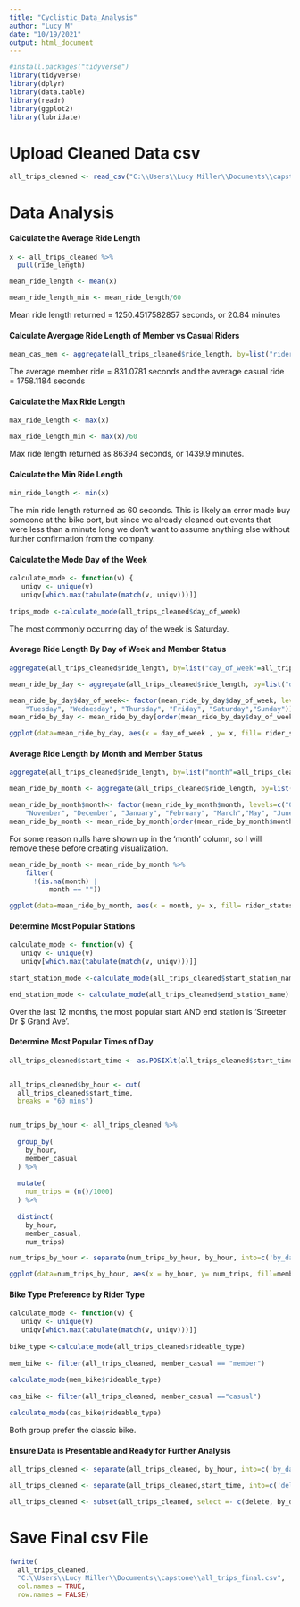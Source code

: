 ---
title: "Cyclistic_Data_Analysis"
author: "Lucy M"
date: "10/19/2021"
output: html_document
---

```{r setup, include=FALSE, cache = FALSE}

#install.packages("tidyverse")
library(tidyverse)
library(dplyr)
library(data.table)
library(readr)
library(ggplot2)
library(lubridate)
```
 
# Upload Cleaned Data csv


```{r}
all_trips_cleaned <- read_csv("C:\\Users\\Lucy Miller\\Documents\\capstone\\all_trips_cleaned.csv")
```
# Data Analysis

#### Calculate the Average Ride Length


```{r calculate mean}
x <- all_trips_cleaned %>% 
  pull(ride_length)

mean_ride_length <- mean(x)

mean_ride_length_min <- mean_ride_length/60
```

Mean ride length returned = 1250.4517582857 seconds, or 20.84 minutes

#### Calculate Avergage Ride Length of Member vs Casual Riders


```{r}
mean_cas_mem <- aggregate(all_trips_cleaned$ride_length, by=list("rider_status"=all_trips_cleaned$member_casual), FUN=mean)
```

The average member ride = 831.0781 seconds and the average casual ride = 1758.1184 seconds


#### Calculate the Max Ride Length


``` {r max ride length}
max_ride_length <- max(x)

max_ride_length_min <- max(x)/60
```

Max ride length returned as 86394 seconds, or 1439.9 minutes. 

#### Calculate the Min Ride Length


```{r min ride length}
min_ride_length <- min(x)

```

The min ride length returned as 60 seconds. This is likely an error made buy someone at the bike port, but since we already cleaned out events that were less than a minute long we don't want to assume anything else without further confirmation from the company. 

#### Calculate the Mode Day of the Week


``` {r mode day of the the week}
calculate_mode <- function(v) {
   uniqv <- unique(v)
   uniqv[which.max(tabulate(match(v, uniqv)))]}
   
trips_mode <-calculate_mode(all_trips_cleaned$day_of_week)

```


The most commonly occurring day of the week is Saturday. 


#### Average Ride Length By Day of Week and Member Status


```{r}
aggregate(all_trips_cleaned$ride_length, by=list("day_of_week"=all_trips_cleaned$day_of_week,"rider status"=all_trips_cleaned$member_casual), FUN=mean)

mean_ride_by_day <- aggregate(all_trips_cleaned$ride_length, by=list("day_of_week"=all_trips_cleaned$day_of_week,"rider_status"=all_trips_cleaned$member_casual), FUN=mean)

mean_ride_by_day$day_of_week<- factor(mean_ride_by_day$day_of_week, levels=c("Monday",
    "Tuesday", "Wednesday", "Thursday", "Friday", "Saturday","Sunday"))
mean_ride_by_day <- mean_ride_by_day[order(mean_ride_by_day$day_of_week),]

```

```{r}
ggplot(data=mean_ride_by_day, aes(x = day_of_week , y= x, fill= rider_status))+geom_bar(stat = "identity")+ggtitle(label = "Average Rides by Day by Rider Status")+theme_minimal()+theme(plot.title = element_text(hjust = 0.5, lineheight = 0.8, face = "bold"))+xlab("Weekday")+ylab("Length of Ride (secs)")
```


#### Average Ride Length by Month and Member Status


```{r calculate avg per month by rider status}


aggregate(all_trips_cleaned$ride_length, by=list("month"=all_trips_cleaned$month,"rider status"=all_trips_cleaned$member_casual), FUN=mean)

mean_ride_by_month <- aggregate(all_trips_cleaned$ride_length, by=list("month"=all_trips_cleaned$month,"rider_status"=all_trips_cleaned$member_casual), FUN=mean)

mean_ride_by_month$month<- factor(mean_ride_by_month$month, levels=c("October",
    "November", "December", "January", "February", "March","May", "June", "July", "August", "September"))
mean_ride_by_month <- mean_ride_by_month[order(mean_ride_by_month$month),]
```


For some reason nulls have shown up in the 'month' column, so I will remove these before creating visualization. 


```{r}
mean_ride_by_month <- mean_ride_by_month %>%
    filter(
      !(is.na(month) |
          month == ""))
```



```{r}
ggplot(data=mean_ride_by_month, aes(x = month, y= x, fill= rider_status))+geom_bar(stat = "identity")+ggtitle(label = "Average Rides by Month by Rider Status")+theme_minimal()+theme(plot.title = element_text(hjust = 0.5, lineheight = 0.8, face = "bold"))+xlab("Month")+ylab("Length of Ride (secs)")+theme(axis.text.x = element_text(angle = 45, hjust=1))
```


#### Determine Most Popular Stations


``` {r mode start and end stations}

calculate_mode <- function(v) {
   uniqv <- unique(v)
   uniqv[which.max(tabulate(match(v, uniqv)))]}
   
start_station_mode <-calculate_mode(all_trips_cleaned$start_station_name)

end_station_mode <- calculate_mode(all_trips_cleaned$end_station_name)
```


Over the last 12 months, the most popular start AND end station is 'Streeter Dr $ Grand Ave'.


#### Determine Most Popular Times of Day


```{r}
all_trips_cleaned$start_time <- as.POSIXlt(all_trips_cleaned$start_time, format = "%H:%M:%S")


all_trips_cleaned$by_hour <- cut(
  all_trips_cleaned$start_time, 
  breaks = "60 mins")


num_trips_by_hour <- all_trips_cleaned %>%
  
  group_by(
    by_hour,
    member_casual
  ) %>%
  
  mutate(
    num_trips = (n()/1000)
  ) %>%
  
  distinct(
    by_hour, 
    member_casual, 
    num_trips)

num_trips_by_hour <- separate(num_trips_by_hour, by_hour, into=c('by_date', 'by_hour'), sep=" ")
```


```{r}
ggplot(data=num_trips_by_hour, aes(x = by_hour, y= num_trips, fill=member_casual))+geom_bar(stat = "identity")+ggtitle(label = "Trips per Hour by Member Status")+theme_minimal()+theme(plot.title = element_text(hjust = 0.5, lineheight = 0.8, face = "bold"))+xlab("Hour (24hr)")+ylab("Count")+theme(axis.text.x = element_text(angle = 45, hjust=1))
```
#### Bike Type Preference by Rider Type


```{r}
calculate_mode <- function(v) {
   uniqv <- unique(v)
   uniqv[which.max(tabulate(match(v, uniqv)))]}
   
bike_type <-calculate_mode(all_trips_cleaned$rideable_type)
  
mem_bike <- filter(all_trips_cleaned, member_casual == "member")
             
calculate_mode(mem_bike$rideable_type)   
  
cas_bike <- filter(all_trips_cleaned, member_casual =="casual")

calculate_mode(cas_bike$rideable_type)
```

Both group prefer the classic bike. 

#### Ensure Data is Presentable and Ready for Further Analysis


```{r}
all_trips_cleaned <- separate(all_trips_cleaned, by_hour, into=c('by_date', 'by_hour'), sep=" ")

all_trips_cleaned <- separate(all_trips_cleaned,start_time, into=c('delete', 'start_time'), sep=" ")

all_trips_cleaned <- subset(all_trips_cleaned, select =- c(delete, by_date))
```

# Save Final csv File


```{r}
fwrite(
  all_trips_cleaned, 
  "C:\\Users\\Lucy Miller\\Documents\\capstone\\all_trips_final.csv", 
  col.names = TRUE,
  row.names = FALSE)
```
